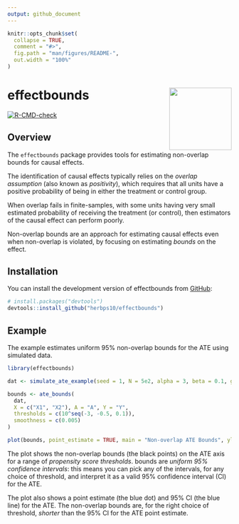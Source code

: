 ```yaml
---
output: github_document
---
```


<!-- README.md is generated from README.Rmd. Please edit that file -->

```r
knitr::opts_chunk$set(
  collapse = TRUE,
  comment = "#>",
  fig.path = "man/figures/README-",
  out.width = "100%"
)
```

# effectbounds <img src="man/figures/logo.png" align="right" height="140" />

<!-- badges: start -->
[![R-CMD-check](https://github.com/herbps10/effectbounds/actions/workflows/R-CMD-check.yaml/badge.svg)](https://github.com/herbps10/effectbounds/actions/workflows/R-CMD-check.yaml)
<!-- badges: end -->

## Overview

The `effectbounds` package provides tools for estimating non-overlap bounds for causal effects.

The identification of causal effects typically relies on the _overlap assumption_ (also known as _positivity_), which requires that all units have a positive probability of being in either the treatment or control group. 

When overlap fails in finite-samples, with some units having very small estimated probability of receiving the treatment (or control), then estimators of the causal effect can perform poorly. 

Non-overlap bounds are an approach for estimating causal effects even when non-overlap is violated, by focusing on estimating _bounds_ on the effect.

## Installation

You can install the development version of effectbounds from [GitHub](https://github.com/herbps10/effectbounds):

``` r
# install.packages("devtools")
devtools::install_github("herbps10/effectbounds")
```

## Example
The example estimates uniform 95% non-overlap bounds for the ATE using simulated data.

```r
library(effectbounds)

dat <- simulate_ate_example(seed = 1, N = 5e2, alpha = 3, beta = 0.1, gamma = 1)

bounds <- ate_bounds(
  dat, 
  X = c("X1", "X2"), A = "A", Y = "Y", 
  thresholds = c(10^seq(-3, -0.5, 0.1)), 
  smoothness = c(0.005)
)

plot(bounds, point_estimate = TRUE, main = "Non-overlap ATE Bounds", ylim = c(-0.3, 0.5))
```

The plot shows the non-overlap bounds (the black points) on the ATE axis for a range of _propensity score thresholds_. bounds are _uniform 95% confidence intervals_: this means you can pick any of the intervals, for any choice of threshold, and interpret it as a valid 95% confidence interval (CI) for the ATE.

The plot also shows a point estimate (the blue dot) and 95% CI (the blue line) for the ATE. The non-overlap bounds are, for the right choice of threshold, _shorter_ than the 95% CI for the ATE point estimate.
